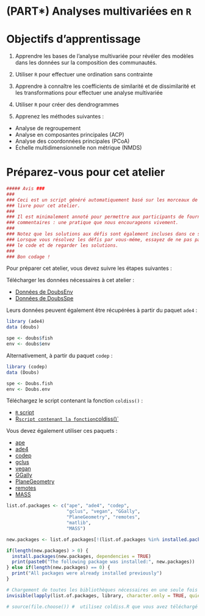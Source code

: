 # (PART\*) Analyses multivariées en `R` {-}

# Objectifs d'apprentissage

1. Apprendre les bases de l'analyse multivariée pour révéler des modèles dans les données sur la composition des communautés.

2. Utiliser `R` pour effectuer une ordination sans contrainte

3. Apprendre à connaître les coefficients de similarité et de dissimilarité et les transformations pour effectuer une analyse multivariée

4. Utiliser `R` pour créer des dendrogrammes

5. Apprenez les méthodes suivantes :

  * Analyse de regroupement
  * Analyse en composantes principales (ACP)
  * Analyse des coordonnées principales (PCoA)
  * Échelle multidimensionnelle non métrique (NMDS)
  
# Préparez-vous pour cet atelier

```r
##### Avis ###
###                                                                             #
### Ceci est un script généré automatiquement basé sur les morceaux de code du  #
### livre pour cet atelier.                                                     #
###                                                                             #
### Il est minimalement annoté pour permettre aux participants de fournir leurs #
### commentaires : une pratique que nous encourageons vivement.                 #
###                                                                             #
### Notez que les solutions aux défis sont également incluses dans ce script.   #
### Lorsque vous résolvez les défis par vous-méme, essayez de ne pas parcourir  #
### le code et de regarder les solutions.                                       #
###                                                                             # 
### Bon codage !                                                               #

```


Pour préparer cet atelier, vous devez suivre les étapes suivantes :

Télécharger les données nécessaires à cet atelier :

- [Données de DoubsEnv](http://qcbs.ca/wiki/_media/DoubsEnv.csv)
- [Données de DoubsSpe](http://qcbs.ca/wiki/_media/DoubsSpe.csv)


Leurs données peuvent également être récupérées à partir du paquet `ade4` :

```r
library (ade4)
data (doubs)

spe <- doubs$fish
env <- doubs$env
```

Alternativement, à partir du paquet `codep` :

```r
library (codep)
data (Doubs)

spe <- Doubs.fish
env <- Doubs.env
```


Téléchargez le script contenant la fonction `coldiss()` :

- [`R` script](http://qcbs.ca/wiki/_media/multivar1_e.r)
- [R` script contenant la fonction `coldiss()`](http://qcbs.ca/wiki/_media/coldiss.R)

Vous devez également utiliser ces paquets :

- [ape](https://cran.r-project.org/package=ape)
- [ade4](https://cran.r-project.org/package=ade4)
- [codep](https://cran.r-project.org/package=codep)
- [gclus](https://cran.r-project.org/package=gclus)
- [vegan](https://cran.r-project.org/package=vegan)
- [GGally](https://cran.r-project.org/package=GGally)
- [PlaneGeometry](https://cran.r-project.org/package=PlaneGeometry)
- [remotes](https://cran.r-project.org/package=remotes)
- [MASS](https://cran.r-project.org/package=MASS)


```r
list.of.packages <- c("ape", "ade4", "codep", 
                      "gclus", "vegan", "GGally", 
                      "PlaneGeometry", "remotes", 
                      "matlib",
                      "MASS")

new.packages <- list.of.packages[!(list.of.packages %in% installed.packages()[,"Package"])]

if(length(new.packages) > 0) {
  install.packages(new.packages, dependencies = TRUE) 
  print(paste0("The following package was installed:", new.packages)) 
} else if(length(new.packages) == 0) {
  print("All packages were already installed previously")
}

# Chargement de toutes les bibliothèques nécessaires en une seule fois
invisible(lapply(list.of.packages, library, character.only = TRUE, quietly = TRUE))

# source(file.choose()) #  utilisez coldiss.R que vous avez téléchargé dans votre propre répertoire
```